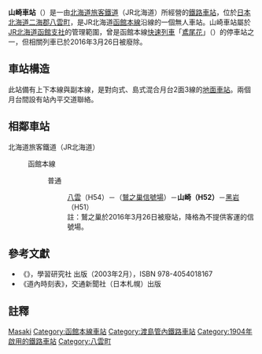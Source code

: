 {{NoteTA |G1=Railway |G2=Transport
|T=zh-tw:山崎車站 (北海道);zh-hk:山崎站 (北海道);zh-cn:山崎站 (北海道);
|1=zh-tw:山崎車站;zh-hk:山崎站; zh-cn:山崎站;
}}
{{about|位於[[北海道|北海道]][[JR北海道|JR北海道]]的山崎站|同名車站|山崎站}}
{{日本車站資訊
|公司色     = #2cb431
|文字色     = 
|站名       = 山崎車站
|圖片       =
|pxl        = 
|圖片說明   =
|日文原名   = 山崎
|平假名     = やまさき
|羅馬拼音   = Yamasaki
|副站名     = 
|所屬公司   = [[北海道旅客鐵道|北海道旅客鐵道]]（JR北海道）
|電報略號   = サキ
|車站編號   = {{車站編號c|#0072bc|H52}}
|所在地     = [[北海道|北海道]][[二海郡|二海郡]][[八雲町|八雲町]]山崎
|車站構造   = [[地面車站|地面車站]]
|月台配置   = 2面3線
|所屬路線   = {{Color|#0072bc|■}}[[函館本線|函館本線]]
|前一站     = H54 [[八雲車站|八雲]]
|前一站距離 = 7.2
|後一站距離 = 6.1
|後一站     = [[黑岩車站|黑岩]] H51
|距離       = 88.3
|起點站     = [[函館車站|函館]]
|啟用年月日 = 1904年（[[明治|明治]]37年）10月5日
|廢站年月日 = 
|乘客人數= 2
|上下車人次 =
|統計年度   =2013年
|轉車       =
|備註       = 無人車站
}}
'''山崎車站'''（{{jpn|j=山崎駅|hg=やまさきえき|rm=Yamasaki eki|f=y}}）是一由[[北海道旅客鐵道|北海道旅客鐵道]]（JR北海道）所經營的[[鐵路車站|鐵路車站]]，位於[[日本|日本]][[北海道|北海道]][[二海郡|二海郡]][[八雲町|八雲町]]，是JR北海道[[函館本線|函館本線]]沿線的一個無人車站。山崎車站屬於[[北海道旅客鐵道函館支社|JR北海道函館支社]]的管理範圍，曾是函館本線[[快速列車|快速列車]]「[[鳶尾花號列車_(日本)|鳶尾花]]」（{{lang|ja|アイリス}}）的停車站之一，但相關列車已於2016年3月26日被廢除。
== 車站構造 ==
此站備有上下本線與副本線，是對向式、島式混合月台2面3線的[[地面車站|地面車站]]。兩個月台間設有站內平交道聯絡。
==相鄰車站==
; 北海道旅客鐵道（JR北海道）
: {{color|#0072bc|■}}函館本線
:: 普通
::: [[八雲站|八雲]]（H54）－（[[鷲之巢信號場|鷲之巢信號場]]）－'''山崎（H52）'''－[[黑岩站|黑岩]]（H51）
:::註：鷲之巢於2016年3月26日被廢站，降格為不提供客運的信號場。

==參考文獻==
* 《{{lang|ja|JR全線・全駅舎 東日本編}}》，學習研究社 出版（2003年2月），ISBN 978-4054018167
* 《道內時刻表》，交通新聞社（日本札幌）出版

==註釋==
<references/>

{{函館本線1}}
{{japan-rail-stub}}

{{DEFAULTSORT:Yamasaki}}
[[Category:日本鐵路車站_Ya|Masaki]]
[[Category:函館本線車站|Category:函館本線車站]]
[[Category:渡島管內鐵路車站|Category:渡島管內鐵路車站]]
[[Category:1904年啟用的鐵路車站|Category:1904年啟用的鐵路車站]]
[[Category:八雲町|Category:八雲町]]